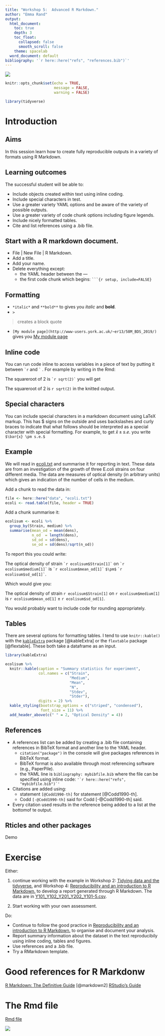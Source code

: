 ```yaml
---
title: "Workshop 5:  Advanced R Markdown."
author: "Emma Rand"
output:
  html_document:
    toc: true
    depth: 3
    toc_float:
      collapsed: false
      smooth_scroll: false
    theme: spacelab
  word_document: default
bibliography: '`r here::here("refs", "references.bib")`'
---
```



![](`r here::here("pics", "58M.png")`)

```r
knitr::opts_chunk$set(echo = TRUE,
                      message = FALSE,
                      warning = FALSE)
```

```r
library(tidyverse)
```


# Introduction

## Aims

In this session learn how to create fully reproducible outputs in a variety of formats using R Markdown. 

## Learning outcomes 

The successful student will be able to:

* Include objects created within text using inline coding.  
* Include special characters in test.  
* Use a greater variety YAML options and be aware of the variety of possible outputs.  
* Use a greater variety of code chunk options including figure legends.  
* Include nicely formatted tables.
* Cite and list references using a .bib file.  
 
## Start with a R markdown document.

* File | New File | R Markdown.  
* Add a title.  
* Add your name.  
* Delete everything except:  
  * the YAML header between the ---
  * the first code chunk which begins:
  ` ```{r setup, include=FALSE} `

## Formatting

* `*italic*` and `**bold**` to gives you *italic* and **bold**.  
* `>` 

> creates a block quote

* `[My module page](http://www-users.york.ac.uk/~er13/58M_BDS_2019/)` gives you [My module page](http://www-users.york.ac.uk/~er13/58M_BDS_2019/)


## Inline code
You can run code inline to access variables in a piece of text by putting it between  `` `r `` and `` ` `` . For example by writing in the Rmd: 

The squareroot of 2 is `` `r
sqrt(2)` `` you will get 

The squareroot of 2 is  `r sqrt(2)` in the knitted output.

## Special characters

You can include special characters in a markdown document using LaTeX markup. This has \$ signs on the outside and uses backslashes and curly braces to indicate that what follows should be interpreted as a special character with special formatting.
For example, to get $\bar{x} \pm s.e.$ you write ` $\bar{x} \pm s.e.$ `

## Example

We will read in [ecoli.txt](../data/ecoli.txt) and summarise it for reporting in text. These data are from an investigation of the growth of three E.coli strains on four different media. The data are measures of optical density (in arbitrary units) which gives an indication of the number of cells in the medium.

Add a chunk to read the data in:

```r
file <- here::here("data", "ecoli.txt")
ecoli <- read.table(file, header = TRUE)
```

Add a chunk summarise it:

```r
ecolisum <- ecoli %>% 
  group_by(Strain, medium) %>% 
  summarise(mean_od = mean(dens),
            n_od  = length(dens),
            sd_od = sd(dens),
            se_od = sd(dens)/sqrt(n_od))
```

To report this you could write:

The optical density of strain `` `r
ecolisum$Strain[1]` ``
on `` `r
ecolisum$medium[1]` `` is `` `r
ecolisum$mean_od[1]` `` `$\pm$` `` `r
ecolisum$sd_od[1]` ``.

Which would give you:

The optical density of strain `r ecolisum$Strain[1]` on `r ecolisum$medium[1]` is `r ecolisum$mean_od[1]` $\pm$ `r ecolisum$sd_od[1]`.

You would probably want to include code for rounding appropriately.

## Tables

There are several options for formatting tables. I tend to use
`knitr::kable()` with the [`kableExtra`](https://cran.r-project.org/web/packages/kableExtra/vignettes/awesome_table_in_html.html#table_styles) package [@kableExtra] or the `flextable` package [@flextable]. These both take a dataframe as an input.

```r
library(kableExtra)
```

```r
ecolisum %>% 
  knitr::kable(caption = "Summary statistics for experiment",
               col.names = c("Strain", 
                             "Medium", 
                             "Mean", 
                             "N",
                             "Stdev",
                             "Stder"),
               digits = 2) %>%
  kable_styling(bootstrap_options = c("striped", "condensed"),
                font_size = 11) %>% 
  add_header_above(c(" " = 2, "Optical Density" = 4))

```

## References

* A references list can be added by creating a .bib file containing references in BibTeX format and another line to the YAML header.  
  * `citation("package")` in the console will give packages references in BibTeX format.  
  * BibTeX format is also available through most referencing software (e.g., PaperPile).
  * the YAML line is `bibliography: mybibfile.bib` where the file can be specified using inline code: ``  '`r
  here::here("refs", "mybibfile.bib")`' ``  
* Citations are added using:
  *  statement `[@Codd1990-th]` for statement [@Codd1990-th].    
  *  Codd `[-@Codd1990-th]` said for Codd [-@Codd1990-th] said.  
* Every citation used results in the reference being added to a list at the bottomof te output.


## Rticles and other packages

Demo


# Exercise

Either:

1. continue working with the example in Workshop 2: [Tidying data and the tidyverse.](workshops/02_tidying_data.html) and Workshop 4: [Reproducibility and an introduction to R Markdown.](workshops/04_reproducibility_1.html) to develop a report generated through R Markdown. The data are in [Y101_Y102_Y201_Y202_Y101-5.csv](../data/Y101_Y102_Y201_Y202_Y101-5.csv). 

2. Start working with your own assessment.  

Do:

* Continue to follow the good practice in [Reproducibility and an introduction to R Markdown.](workshops/04_reproducibility_1.html) to organise and document your analysis.  
* Report summary information about the dataset in the text reproducibily using inline coding, tables and figures.  
* Use references and a .bib file.  
* Try a RMarkdown template.  

# Good references for R Markdonw

[R Markdown: The Definitive Guide](https://bookdown.org/yihui/rmarkdown/) [@markdown2]
[RStudio's Guide](https://rmarkdown.rstudio.com/lesson-1.html)

# The Rmd file

[Rmd file](05_advanced_rmarkdown.Rmd)



![](`r here::here("pics", "58Mend.png")`)


